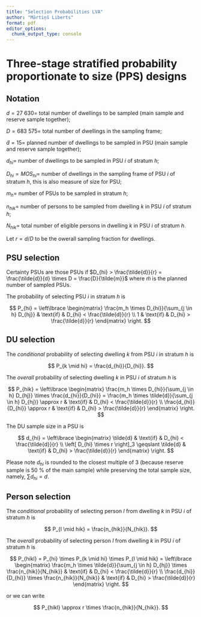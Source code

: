 ```yaml
---
title: "Selection Probabilities LVA"
author: "Mārtiņš Liberts"
format: pdf
editor_options: 
  chunk_output_type: console
---
```


# Three-stage stratified probability proportionate to size (PPS) designs

## Notation

$d = 27~630 =$ total number of dwellings to be sampled (main sample and reserve sample together);

$D = 683~575 =$ total number of dwellings in the sampling frame;

$\tilde{d} = 15 =$ planned number of dwellings to be sampled in PSU (main sample and reserve sample together);

$d_{hi} =$ number of dwellings to be sampled in PSU $i$ of stratum $h$;

$D_{hi} = MOS_{hi} =$ number of dwellings in the sampling frame of PSU $i$ of stratum $h$, this is also measure of size for PSU;

$m_h =$ number of PSUs to be sampled in stratum $h$;

$n_{hik} =$ number of persons to be sampled from dwelling $k$ in PSU $i$ of stratum $h$;

$N_{hik} =$ total number of eligible persons in dwelling $k$ in PSU $i$ of stratum $h$.

Let $r = d / D$ to be the owerall sampling fraction for dwellings.


## PSU selection

Certainty PSUs are those PSUs if $D_{hi} > \frac{\tilde{d}}{r} = \frac{\tilde{d}}{d} \times D = \frac{D}{\tilde{m}}$ where $\tilde{m}$ is the planned number of sampled PSUs.

The probability of selecting PSU $i$ in stratum $h$ is

$$
P_{hi} = \left\lbrace
  \begin{matrix}
    \frac{m_h \times D_{hi}}{\sum_{j \in h} D_{hj}} &
      \text{if} &
      D_{hi} < \frac{\tilde{d}}{r} \\
    1 & \text{if} &
      D_{hi} > \frac{\tilde{d}}{r}
  \end{matrix}
\right.
$$


## DU selection

The _conditional_ probability of selecting dwelling $k$ from PSU $i$ in stratum $h$ is

$$
P_{k \mid hi} = \frac{d_{hi}}{D_{hi}}.
$$

The _overall_ probability of selecting dwelling $k$ in PSU $i$ of stratum $h$ is

$$
P_{hik} = \left\lbrace
  \begin{matrix}
    \frac{m_h \times D_{hi}}{\sum_{j \in h} D_{hj}} \times \frac{d_{hi}}{D_{hi}} =
      \frac{m_h \times \tilde{d}}{\sum_{j \in h} D_{hj}} \approx r &
      \text{if} &
      D_{hi} < \frac{\tilde{d}}{r} \\
    \frac{d_{hi}}{D_{hi}} \approx r &
      \text{if} &
      D_{hi} > \frac{\tilde{d}}{r}
  \end{matrix}
\right.
$$

The DU sample size in a PSU is

$$
d_{hi} = \left\lbrace
  \begin{matrix}
    \tilde{d} &
      \text{if} &
      D_{hi} < \frac{\tilde{d}}{r} \\
    \left[ D_{hi} \times r \right]_3 \geqslant \tilde{d} &
      \text{if} &
      D_{hi} > \frac{\tilde{d}}{r}
  \end{matrix}
\right.
$$

Please note $d_{hi}$ is rounded to the closest multiple of 3 (because reserve sample is 50 % of the main sample) while preserving the total sample size, namely, $\sum d_{hi} = d$.


## Person selection

The _conditional_ probability of selecting person $l$ from dwelling $k$ in PSU $i$ of stratum $h$ is

$$
P_{l \mid hik} = \frac{n_{hik}}{N_{hik}}.
$$

The _overall_ probability of selecting person $l$ from dwelling $k$ in PSU $i$ of stratum $h$ is

$$
P_{hikl} = P_{hi} \times P_{k \mid hi}  \times P_{l \mid hik} = \left\lbrace
  \begin{matrix}
    \frac{m_h \times \tilde{d}}{\sum_{j \in h} D_{hj}} \times
      \frac{n_{hik}}{N_{hik}} &
      \text{if} &
      D_{hi} < \frac{\tilde{d}}{r} \\
    \frac{d_{hi}}{D_{hi}} \times \frac{n_{hik}}{N_{hik}} &
      \text{if} &
      D_{hi} > \frac{\tilde{d}}{r}
  \end{matrix}
\right.
$$

or we can write

$$
P_{hikl} \approx r \times \frac{n_{hik}}{N_{hik}}.
$$
